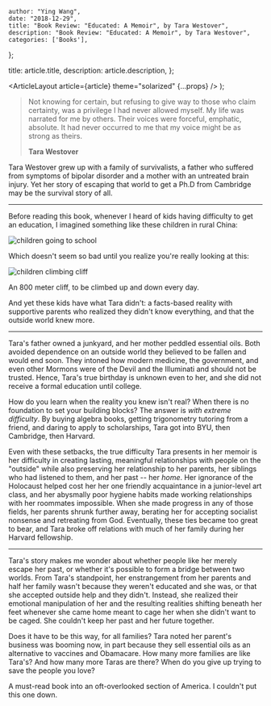 
    author: "Ying Wang",
    date: "2018-12-29",
    title: "Book Review: "Educated: A Memoir", by Tara Westover",
    description: "Book Review: "Educated: A Memoir", by Tara Westover",
    categories: ['Books'],
};

  title: article.title,
  description: article.description,
};

  <ArticleLayout article={article} theme="solarized" {...props} />
);

> Not knowing for certain, but refusing to give way to those who claim
> certainty, was a privilege I had never allowed myself. My life was narrated
> for me by others. Their voices were forceful, emphatic, absolute. It had never
> occurred to me that my voice might be as strong as theirs.
>
> **Tara Westover**

Tara Westover grew up with a family of survivalists, a father who suffered from
symptoms of bipolar disorder and a mother with an untreated brain injury. Yet
her story of escaping that world to get a Ph.D from Cambridge may be the
survival story of all.

---

Before reading this book, whenever I heard of kids having difficulty to get an
education, I imagined something like these children in rural China:

![children going to school](/img/posts/2018/12/29/educated_1.jpg)

Which doesn't seem so bad until you realize you're really looking at this:

![children climbing cliff](/img/posts/2018/12/29/educated_2.jpg)

An 800 meter cliff, to be climbed up and down every day.

And yet these kids have what Tara didn't: a facts-based reality with supportive
parents who realized they didn't know everything, and that the outside world
knew more.

---

Tara's father owned a junkyard, and her mother peddled essential oils. Both
avoided dependence on an outside world they believed to be fallen and would end
soon. They intoned how modern medicine, the government, and even other Mormons
were of the Devil and the Illuminati and should not be trusted. Hence, Tara's
true birthday is unknown even to her, and she did not receive a formal education
until college.

How do you learn when the reality you knew isn't real? When there is no
foundation to set your building blocks? The answer is _with extreme difficulty_.
By buying algebra books, getting trigonometry tutoring from a friend, and daring
to apply to scholarships, Tara got into BYU, then Cambridge, then Harvard.

Even with these setbacks, the true difficulty Tara presents in her memoir is her
difficulty in creating lasting, meaningful relationships with people on the
"outside" while also preserving her relationship to her parents, her siblings
who had listened to them, and her past -- her _home_. Her ignorance of the
Holocaust helped cost her her one friendly acquaintance in a junior-level art
class, and her abysmally poor hygiene habits made working relationships with her
roommates impossible. When she made progress in any of those fields, her parents
shrunk further away, berating her for accepting socialist nonsense and
retreating from God. Eventually, these ties became too great to bear, and Tara
broke off relations with much of her family during her Harvard fellowship.

---

Tara's story makes me wonder about whether people like her merely escape her
past, or whether it's possible to form a bridge between two worlds. From Tara's
standpoint, her enstrangement from her parents and half her family wasn't
because they weren't educated and she was, or that she accepted outside help and
they didn't. Instead, she realized their emotional manipulation of her and the
resulting realities shifting beneath her feet whenever she came home meant to
cage her when she didn't want to be caged. She couldn't keep her past and her
future together.

Does it have to be this way, for all families? Tara noted her parent's business
was booming now, in part because they sell essential oils as an alternative to
vaccines and Obamacare. How many more families are like Tara's? And how many
more Taras are there? When do you give up trying to save the people you love?

A must-read book into an oft-overlooked section of America. I couldn't put this
one down.
